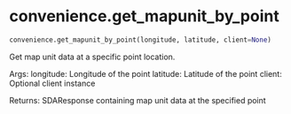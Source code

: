 # convenience.get_mapunit_by_point { #soildb.convenience.get_mapunit_by_point }

```python
convenience.get_mapunit_by_point(longitude, latitude, client=None)
```

Get map unit data at a specific point location.

Args:
    longitude: Longitude of the point
    latitude: Latitude of the point
    client: Optional client instance

Returns:
    SDAResponse containing map unit data at the specified point